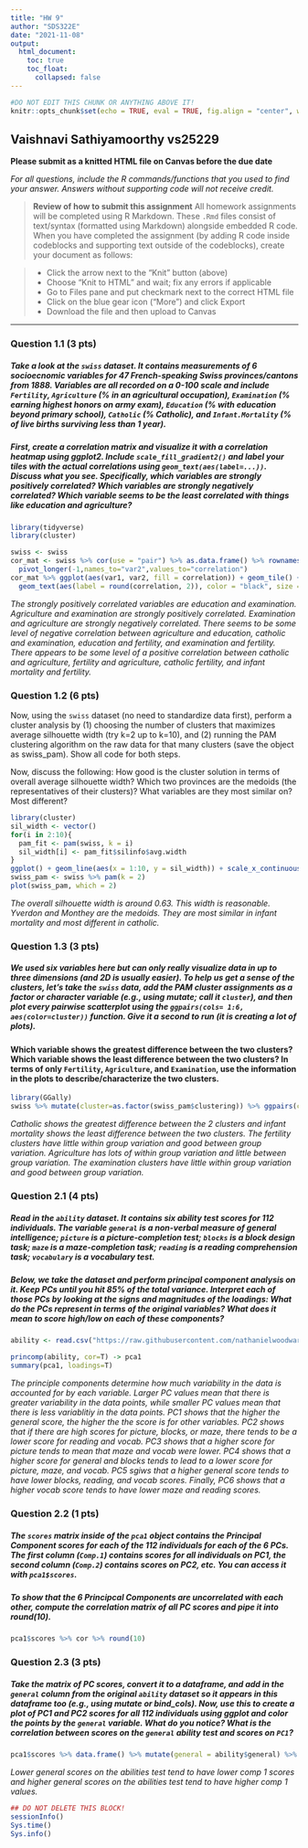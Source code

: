 ```yaml
---
title: "HW 9"
author: "SDS322E"
date: "2021-11-08"
output:
  html_document:
    toc: true
    toc_float:
      collapsed: false
---
```


```r
#DO NOT EDIT THIS CHUNK OR ANYTHING ABOVE IT!
knitr::opts_chunk$set(echo = TRUE, eval = TRUE, fig.align = "center", warning = F, message = F, tidy=T, tidy.opts=list(width.cutoff=50), R.options=list(max.print=100,dplyr.print_max=100))
```

## Vaishnavi Sathiyamoorthy vs25229

**Please submit as a knitted HTML file on Canvas before the due date**

*For all questions, include the R commands/functions that you used to find your answer. Answers without supporting code will not receive credit.*

> **Review of how to submit this assignment**
> All homework assignments will be completed using R Markdown. These `.Rmd` files consist of text/syntax (formatted using Markdown) alongside embedded R code. 
> When you have completed the assignment (by adding R code inside codeblocks and supporting text outside of the codeblocks), create your document as follows:

> - Click the arrow next to the "Knit" button (above) 
> - Choose "Knit to HTML" and wait; fix any errors if applicable
> - Go to Files pane and put checkmark next to the correct HTML file
> - Click on the blue gear icon ("More") and click Export
> - Download the file and then upload to Canvas

---

### Question 1.1 (3 pts)

##### Take a look at the `swiss` dataset. It contains measurements of 6 socioecnomic variables for 47 French-speaking Swiss provinces/cantons from 1888. Variables are all recorded on a 0-100 scale and include `Fertility`, `Agriculture` (% in an agricultural occupation), `Examination` (% earning highest honors on army exam), `Education` (% with education beyond primary school), `Catholic` (% Catholic), and `Infant.Mortality` (% of live births surviving less than 1 year).

##### First, create a correlation matrix and visualize it with a correlation heatmap using ggplot2. Include `scale_fill_gradient2()` and label your tiles with the actual correlations using `geom_text(aes(label=...))`. Discuss what you see. Specifically, which variables are strongly positively correlated? Which variables are strongly negatively correlated? Which variable seems to be the least correlated with things like education and agriculture?

```R
library(tidyverse)
library(cluster)

swiss <- swiss
cor_mat <- swiss %>% cor(use = "pair") %>% as.data.frame() %>% rownames_to_column("var1") %>%
  pivot_longer(-1,names_to="var2",values_to="correlation")
cor_mat %>% ggplot(aes(var1, var2, fill = correlation)) + geom_tile() + scale_fill_gradient2() + 
  geom_text(aes(label = round(correlation, 2)), color = "black", size = 4) + xlab("") + ylab("")
```
*The strongly positively correlated variables are education and examination. Agriculture and examination are strongly positively correlated. Examination and agriculture are strongly negatively correlated. There seems to be some level of negative correlation between agriculture and education, catholic and examination, education and fertility, and examination and fertility. There appears to be some level of a positive correlation between catholic and agriculture, fertility and agriculture, catholic fertility, and infant mortality and fertility.*


### Question 1.2 (6 pts)

Now, using the `swiss` dataset (no need to standardize data first), perform a cluster analysis by (1) choosing the number of clusters that maximizes average silhouette width (try k=2 up to k=10), and (2) running the PAM clustering algorithm on the raw data for that many clusters (save the object as swiss_pam). Show all code for both steps. 

Now, discuss the following: How good is the cluster solution in terms of overall average silhouette width? Which two provinces are the medoids (the representatives of their clusters)? What variables are they most similar on? Most different?

```R
library(cluster)
sil_width <- vector()
for(i in 2:10){  
  pam_fit <- pam(swiss, k = i)  
  sil_width[i] <- pam_fit$silinfo$avg.width  
}
ggplot() + geom_line(aes(x = 1:10, y = sil_width)) + scale_x_continuous(name = "k", breaks = 1:10)
swiss_pam <- swiss %>% pam(k = 2)
plot(swiss_pam, which = 2)
```

*The overall silhouette width is around 0.63. This width is reasonable. Yverdon and Monthey are the medoids. They are most similar in infant mortality and most different in catholic.*


### Question 1.3 (3 pts)

##### We used six variables here but can only really visualize data in up to three dimensions (and 2D is usually easier). To help us get a sense of the clusters, let's take the `swiss` data, add the PAM cluster assignments as a factor or character variable (e.g., using mutate; call it `cluster`), and then plot every pairwise scatterplot using the `ggpairs(cols= 1:6, aes(color=cluster))` function. Give it a second to run (it is creating a lot of plots).

#### Which variable shows the greatest difference between the two clusters? Which variable shows the least difference between the two clusters? In terms of only `Fertility`, `Agriculture`, and `Examination`, use the information in the plots to describe/characterize the two clusters.

```R
library(GGally)
swiss %>% mutate(cluster=as.factor(swiss_pam$clustering)) %>% ggpairs(cols = 1:6, aes(color = cluster))
```

*Catholic shows the greatest difference between the 2 clusters and infant mortality shows the least difference between the two clusters. The fertility clusters have little within group variation and good between group variation. Agriculture has lots of within group variation and little between group variation. The examination clusters have little within group variation and good between group variation.*



### Question 2.1 (4 pts)

##### Read in the `ability` dataset. It contains six ability test scores for 112 individuals. The variable `general` is a non-verbal measure of general intelligence; `picture` is a picture-completion test; `blocks` is a block design task;  `maze` is a maze-completion task; `reading` is a reading comprehension task; `vocabulary` is a vocabulary test. 

##### Below, we take the dataset and perform principal component analysis on it. Keep PCs until you hit 85% of the total variance. Interpret each of those PCs by looking at the signs and magnitudes of the loadings: What do the PCs represent in terms of the original variables? What does it mean to score high/low on each of these components?

```R
ability <- read.csv("https://raw.githubusercontent.com/nathanielwoodward/ability/main/ability.csv")

princomp(ability, cor=T) -> pca1
summary(pca1, loadings=T)
```

*The principle components determine how much variability in the data is accounted for by each variable. Larger PC values mean that there is greater variability in the data points, while smaller PC values mean that there is less variablitiy in the data points. PC1 shows that the higher the general score, the higher the the score is for other variables. PC2 shows that if there are high scores for picture, blocks, or maze, there tends to be a lower score for reading and vocab. PC3 shows that a higher score for picture tends to mean that maze and vocab were lower. PC4 shows that a higher score for general and blocks tends to lead to a lower score for picture, maze, and vocab. PC5 sgiws that a higher general score tends to have lower blocks, reading, and vocab scores. Finally, PC6 shows that a higher vocab score tends to have lower maze and reading scores.*


### Question 2.2 (1 pts)

##### The `scores` matrix inside of the `pca1` object contains the Principal Component scores for each of the 112 individuals for each of the 6 PCs. The first column (`Comp.1`) contains scores for all individuals on PC1, the second column (`Comp.2`) contains scores on PC2, etc. You can access it with `pca1$scores`.

##### To show that the 6 Principcal Components are uncorrelated with each other, compute the correlation matrix of all PC scores and pipe it into round(10).

```R
pca1$scores %>% cor %>% round(10)
```


### Question 2.3 (3 pts)

##### Take the matrix of PC scores, convert it to a dataframe, and add in the `general` column from the original `ability` dataset so it appears in this dataframe too (e.g., using mutate or bind_cols). Now, use this to create a plot of PC1 and PC2 scores for all 112 individuals using ggplot and color the points by the `general` variable. What do you notice? What is the correlation between scores on the `general` ability test and scores on `PC1`?

```R
pca1$scores %>% data.frame() %>% mutate(general = ability$general) %>% ggplot(aes(Comp.1, Comp.2, color = general)) + geom_point()

```

*Lower general scores on the abilities test tend to have lower comp 1 scores and higher general scores on the abilities test tend to have higher comp 1 values.*




```R
## DO NOT DELETE THIS BLOCK!
sessionInfo()
Sys.time()
Sys.info()
```